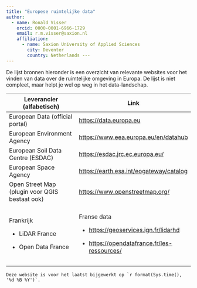 ```yaml
---
title: "Europese ruimtelijke data" 
author:
  - name: Ronald Visser
    orcid: 0000-0001-6966-1729
    email: r.m.visser@saxion.nl
    affiliation:        
      - name: Saxion University of Applied Sciences
        city: Deventer
        country: Netherlands ---
---
```


De lijst bronnen hieronder is een overzicht van relevante websites voor het vinden van data over de ruimtelijke omgeving in Europa. De lijst is niet compleet, maar helpt je wel op weg in het data-landschap.

+------------------------------------------------+-------------------------------------------------+
| Leverancier (alfabetisch)                      | Link                                            |
+================================================+=================================================+
| European Data (official portal)                | <https://data.europa.eu>                        |
+------------------------------------------------+-------------------------------------------------+
| European Environment Agency                    | <https://www.eea.europa.eu/en/datahub>          |
+------------------------------------------------+-------------------------------------------------+
| European Soil Data Centre (ESDAC)              | <https://esdac.jrc.ec.europa.eu/>               |
+------------------------------------------------+-------------------------------------------------+
| European Space Agency                          | <https://earth.esa.int/eogateway/catalog>       |
+------------------------------------------------+-------------------------------------------------+
| Open Street Map (plugin voor QGIS bestaat ook) | <https://www.openstreetmap.org/>                |
+------------------------------------------------+-------------------------------------------------+
|                                                |                                                 |
+------------------------------------------------+-------------------------------------------------+
| Frankrijk                                      | Franse data                                     |
|                                                |                                                 |
| -   LiDAR France                               | -   <https://geoservices.ign.fr/lidarhd>        |
|                                                |                                                 |
| -   Open Data France                           | -   <https://opendatafrance.fr/les-ressources/> |
+------------------------------------------------+-------------------------------------------------+
|                                                |                                                 |
+------------------------------------------------+-------------------------------------------------+
|                                                |                                                 |
+------------------------------------------------+-------------------------------------------------+

```         
Deze website is voor het laatst bijgewerkt op `r format(Sys.time(), '%d %B %Y')`.
```
